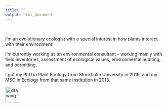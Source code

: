 ```yaml
---
title: ""
output: html_document
---
```

  
<br>
  
I'm an evolutionary  ecologist with a special interest in how plants interact with their environment.

I'm currently working as an environmental consultant - working mainly with field inventories, assessment of ecological values, environmental auditing, and permitting.

I got my PhD in Plant Ecology from Stockholm University in 2019, and my MSC in Ecology from that same institution in 2013.

<img src="index_files/elsa_fogelstrom_1_smaller.jpg" alt="drawing" style="width:50px;"/>

